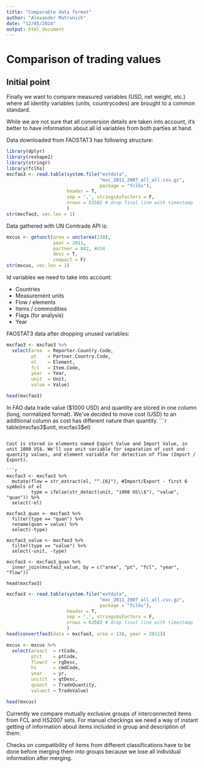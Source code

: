 ```yaml
---
title: "Comparable data format"
author: "Alexander Matrunich"
date: "12/05/2014"
output: html_document
---
```


# Comparison of trading values

## Initial point

Finally we want to compare measured variables (USD, net weight, etc.) where all identity variables (units, countrycodes) are brought to a common standard.

While we are not sure that all conversion details are taken into account, it's better to have information about all id variables from both parties at hand.

Data downloaded from FAOSTAT3 has following structure:
```r
library(dplyr)
library(reshape2)
library(stringr)
library(fclhs)
mxcfao3 <- read.table(system.file("extdata", 
                                  "mxc_2011_2007_all_all.csv.gz", 
                                  package = "fclhs"), 
                      header = T,
                      sep = ',', stringsAsFactors = F,
                      nrows = 63582 # drop final line with timestamp
                      )
str(mxcfao3, vec.len = 1)
```


Data gathered with UN Comtrade API is:

```r
mxcus <- getunct(area = unctarea(138),
                 year = 2011,
                 partner = 842, #USA
                 desc = T,
                 compact = F)
str(mxcus, vec.len = 1)
```

Id variables we need to take into account:

* Countries
* Measurement units
* Flow / elements
* Items / commodities
* Flags (for analysis)
* Year

FAOSTAT3 data after dropping unused variables:
```r
mxcfao3 <- mxcfao3 %>%
  select(area  = Reporter.Country.Code,
         pt    = Partner.Country.Code,
         el    = Element,
         fcl   = Item.Code,
         year  = Year,
         unit  = Unit,
         value = Value)

head(mxcfao3)
```

In FAO data trade value ($1000 USD) and quantity are stored in one column (long, normalized format). We've decided to move cost (USD) to an additional column as cost has 
different nature than quantity.
```r
table(mxcfao3$unit, mxcfao3$el)
```

Cost is stored in elements named Export Value and Import Value, in unit 1000 US$. We'll use unit variable for separation of cost and quantity values, and element variable for detection of flow (Import / Export).

```r
mxcfao3 <- mxcfao3 %>%
  mutate(flow = str_extract(el, "^.{6}"), #Import/Export - first 6 symbols of el
         type = ifelse(str_detect(unit, "1000 US\\$"), "value", "quan")) %>%
  select(-el)

mxcfao3_quan <- mxcfao3 %>%
  filter(type == "quan") %>%
  rename(quan = value) %>%
  select(-type)

mxcfao3_value <- mxcfao3 %>%
  filter(type == "value") %>%
  select(-unit, -type)

mxcfao3 <- mxcfao3_quan %>%
  inner_join(mxcfao3_value, by = c("area", "pt", "fcl", "year", "flow"))

head(mxcfao3)
```

```r
mxcfao3 <- read.table(system.file("extdata", 
                                  "mxc_2011_2007_all_all.csv.gz", 
                                  package = "fclhs"), 
                      header = T,
                      sep = ',', stringsAsFactors = F,
                      nrows = 63582 # drop final line with timestamp
                      )
head(convertfao3(data = mxcfao3, area = 138, year = 2011))


```


```r
mxcus <- mxcus %>%
  select(areact  = rtCode,
         ptct    = ptCode,
         flowct  = rgDesc,
         hs      = cmdCode,
         year    = yr,
         unitct  = qtDesc,
         quanct  = TradeQuantity,
         valuect = TradeValue)

head(mxcus)
```


Currently we compare mutually exclusive groups of interconnected items from FCL and HS2007 sets. For manual checkings we need a way of instant getting of information about items included in group and description of them.

Checks on compatibility of items from different classifications have to be done before merging them into groups because we lose all individual information after merging.

